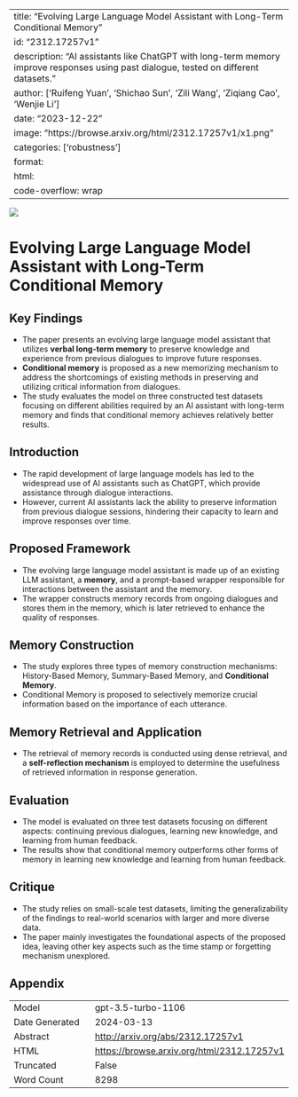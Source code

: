 
---
title: "Evolving Large Language Model Assistant with Long-Term Conditional Memory"
id: "2312.17257v1"
description: "AI assistants like ChatGPT with long-term memory improve responses using past dialogue, tested on different datasets."
author: ['Ruifeng Yuan', 'Shichao Sun', 'Zili Wang', 'Ziqiang Cao', 'Wenjie Li']
date: "2023-12-22"
image: "https://browse.arxiv.org/html/2312.17257v1/x1.png"
categories: ['robustness']
format:
  html:
    code-overflow: wrap
---

![](https://browse.arxiv.org/html/2312.17257v1/x1.png)

# Evolving Large Language Model Assistant with Long-Term Conditional Memory

## Key Findings

- The paper presents an evolving large language model assistant that utilizes **verbal long-term memory** to preserve knowledge and experience from previous dialogues to improve future responses.
- **Conditional memory** is proposed as a new memorizing mechanism to address the shortcomings of existing methods in preserving and utilizing critical information from dialogues.
- The study evaluates the model on three constructed test datasets focusing on different abilities required by an AI assistant with long-term memory and finds that conditional memory achieves relatively better results.

## Introduction
- The rapid development of large language models has led to the widespread use of AI assistants such as ChatGPT, which provide assistance through dialogue interactions.
- However, current AI assistants lack the ability to preserve information from previous dialogue sessions, hindering their capacity to learn and improve responses over time.

## Proposed Framework
- The evolving large language model assistant is made up of an existing LLM assistant, a **memory**, and a prompt-based wrapper responsible for interactions between the assistant and the memory.
- The wrapper constructs memory records from ongoing dialogues and stores them in the memory, which is later retrieved to enhance the quality of responses.

## Memory Construction
- The study explores three types of memory construction mechanisms: History-Based Memory, Summary-Based Memory, and **Conditional Memory**.
- Conditional Memory is proposed to selectively memorize crucial information based on the importance of each utterance.

## Memory Retrieval and Application
- The retrieval of memory records is conducted using dense retrieval, and a **self-reflection mechanism** is employed to determine the usefulness of retrieved information in response generation.

## Evaluation
- The model is evaluated on three test datasets focusing on different aspects: continuing previous dialogues, learning new knowledge, and learning from human feedback.
- The results show that conditional memory outperforms other forms of memory in learning new knowledge and learning from human feedback.

## Critique
- The study relies on small-scale test datasets, limiting the generalizability of the findings to real-world scenarios with larger and more diverse data.
- The paper mainly investigates the foundational aspects of the proposed idea, leaving other key aspects such as the time stamp or forgetting mechanism unexplored.

## Appendix

|          |          |
|----------|----------|
| Model     | gpt-3.5-turbo-1106       |
| Date Generated     | 2024-03-13       |
| Abstract | [http://arxiv.org/abs/2312.17257v1](http://arxiv.org/abs/2312.17257v1)        |
| HTML     | [https://browse.arxiv.org/html/2312.17257v1](https://browse.arxiv.org/html/2312.17257v1)       |
| Truncated       | False       |
| Word Count       | 8298       |